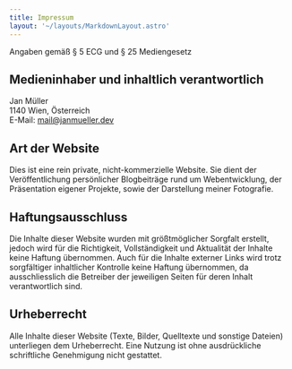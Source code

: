 ```yaml
---
title: Impressum
layout: '~/layouts/MarkdownLayout.astro'
---
```


Angaben gemäß § 5 ECG und § 25 Mediengesetz

## Medieninhaber und inhaltlich verantwortlich

Jan Müller\
1140 Wien, Österreich\
E-Mail: mail@janmueller.dev

## Art der Website

Dies ist eine rein private, nicht-kommerzielle Website.
Sie dient der Veröffentlichung persönlicher Blogbeiträge rund um Webentwicklung, der Präsentation eigener Projekte, sowie der Darstellung meiner Fotografie.

## Haftungsausschluss

Die Inhalte dieser Website wurden mit größtmöglicher Sorgfalt erstellt, jedoch wird für die Richtigkeit, Vollständigkeit und Aktualität der Inhalte keine Haftung übernommen.
Auch für die Inhalte externer Links wird trotz sorgfältiger inhaltlicher Kontrolle keine Haftung übernommen, da ausschliesslich die Betreiber der jeweiligen Seiten für deren Inhalt verantwortlich sind.

## Urheberrecht

Alle Inhalte dieser Website (Texte, Bilder, Quelltexte und sonstige Dateien) unterliegen dem Urheberrecht.
Eine Nutzung ist ohne ausdrückliche schriftliche Genehmigung nicht gestattet.
